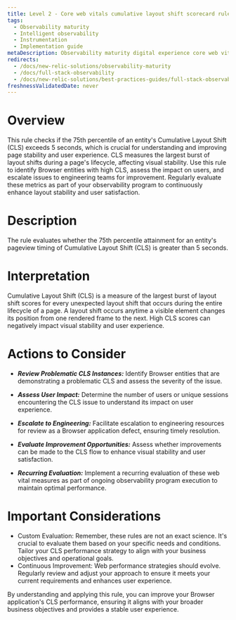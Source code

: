 ```yaml
---
title: Level 2 - Core web vitals cumulative layout shift scorecard rule 
tags:
  - Observability maturity
  - Intelligent observability
  - Instrumentation
  - Implementation guide
metaDescription: Observability maturity digital experience core web vitals cumulative layout shift
redirects:
  - /docs/new-relic-solutions/observability-maturity
  - /docs/full-stack-observability
  - /docs/new-relic-solutions/best-practices-guides/full-stack-observability
freshnessValidatedDate: never
---
```


# Overview

This rule checks if the 75th percentile of an entity's Cumulative Layout Shift (CLS) exceeds 5 seconds, which is crucial for understanding and improving page stability and user experience. CLS measures the largest burst of layout shifts during a page's lifecycle, affecting visual stability. Use this rule to identify Browser entities with high CLS, assess the impact on users, and escalate issues to engineering teams for improvement. Regularly evaluate these metrics as part of your observability program to continuously enhance layout stability and user satisfaction.

# Description

The rule evaluates whether the 75th percentile attainment for an entity's pageview timing of Cumulative Layout Shift (CLS) is greater than 5 seconds.

# Interpretation

Cumulative Layout Shift (CLS) is a measure of the largest burst of layout shift scores for every unexpected layout shift that occurs during the entire lifecycle of a page. A layout shift occurs anytime a visible element changes its position from one rendered frame to the next. High CLS scores can negatively impact visual stability and user experience.

# Actions to Consider

- ***Review Problematic CLS Instances:*** Identify Browser entities that are demonstrating a problematic CLS and assess the severity of the issue.

- ***Assess User Impact:*** Determine the number of users or unique sessions encountering the CLS issue to understand its impact on user experience.

- ***Escalate to Engineering:*** Facilitate escalation to engineering resources for review as a Browser application defect, ensuring timely resolution.

- ***Evaluate Improvement Opportunities:*** Assess whether improvements can be made to the CLS flow to enhance visual stability and user satisfaction.

- ***Recurring Evaluation:*** Implement a recurring evaluation of these web vital measures as part of ongoing observability program execution to maintain optimal performance.

# Important Considerations

* Custom Evaluation: Remember, these rules are not an exact science. It's crucial to evaluate them based on your specific needs and conditions. Tailor your CLS performance strategy to align with your business objectives and operational goals.
* Continuous Improvement: Web performance strategies should evolve. Regularly review and adjust your approach to ensure it meets your current requirements and enhances user experience.

By understanding and applying this rule, you can improve your Browser application's CLS performance, ensuring it aligns with your broader business objectives and provides a stable user experience.
